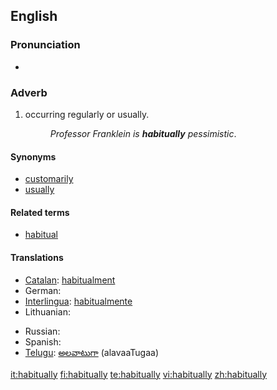 ==English==

===Pronunciation===
* {{audio|en-us-habitually.ogg|Audio (US)}}

===Adverb===
{{en-adv|-}}

# occurring regularly or usually.
#: ''Professor Franklein is '''habitually''' pessimistic''.

====Synonyms====
* [[customarily]]
* [[usually]]

====Related terms====
* [[habitual]]

====Translations====
{{trans-top|occurring regularly or usually}}
* [[Catalan]]: [[habitualment]]
* German: {{t+|de|gewöhnlich}}
* [[Interlingua]]: [[habitualmente]]
* Lithuanian: {{t-|lt|iš papratimo|xs=Lithuanian}}
{{trans-mid}}
* Russian: {{t+|ru|обычно|tr=obýčno|sc=Cyrl}}
* Spanish: {{t-|es|habitualmente}}
* [[Telugu]]: [[అలవాటుగా]] (alavaaTugaa)
{{trans-bottom}}

[[it:habitually]]
[[fi:habitually]]
[[te:habitually]]
[[vi:habitually]]
[[zh:habitually]]